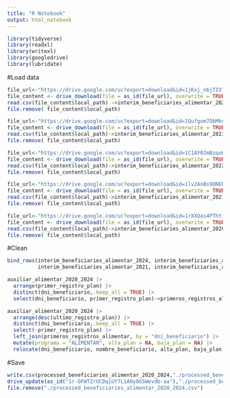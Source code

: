 ```yaml
---
title: "R Notebook"
output: html_notebook
---
```


```r
library(tidyverse)
library(readxl)
library(writexl)
library(googledrive)
library(lubridate)
```

#Load data
```r
file_url<-"https://drive.google.com/uc?export=download&id=1jKxj_n6jTIV7OP7EKgx4MOyOWXL7qSUK"
file_content <- drive_download(file = as_id(file_url), overwrite = TRUE)
read.csv(file_content$local_path) ->interim_beneficiaries_alimentar_2024
file.remove( file_content$local_path)

file_url<-"https://drive.google.com/uc?export=download&id=1Qufgum7ObMhn49LCKd5lUz9iXPlZCTDC"
file_content <- drive_download(file = as_id(file_url), overwrite = TRUE)
read.csv(file_content$local_path)->interim_beneficiaries_alimentar_2023
file.remove( file_content$local_path)

file_url<-"https://drive.google.com/uc?export=download&id=1C1AY0JmBzquH7unaVoyeoLbRBFtzPkDi"
file_content <- drive_download(file = as_id(file_url), overwrite = TRUE)
read.csv(file_content$local_path)->interim_beneficiaries_alimentar_2022
file.remove( file_content$local_path)

file_url<-"https://drive.google.com/uc?export=download&id=1lv2AnBs9QNERdEPvcZqaD6rsNp6KFGG3"
file_content <- drive_download(file = as_id(file_url), overwrite = TRUE)
read.csv(file_content$local_path)->interim_beneficiaries_alimentar_2021
file.remove( file_content$local_path)

file_url<-"https://drive.google.com/uc?export=download&id=1rXXQas4PThtizo8ZL66ddRvZfAQANmTV"
file_content <- drive_download(file = as_id(file_url), overwrite = TRUE)
read.csv(file_content$local_path)->interim_beneficiaries_alimentar_2020
file.remove( file_content$local_path)

```


#Clean

```r
bind_rows(interim_beneficiaries_alimentar_2024, interim_beneficiaries_alimentar_2023, interim_beneficiaries_alimentar_2022,
          interim_beneficiaries_alimentar_2021, interim_beneficiaries_alimentar_2020)->auxiliar_alimentar_2020_2024
```

```r
auxiliar_alimentar_2020_2024 |> 
  arrange(primer_registro_plan) |> 
  distinct(dni_beneficiario,.keep_all = TRUE) |> 
  select(dni_beneficiario, primer_registro_plan)->primeros_registros_alimentar

auxiliar_alimentar_2020_2024 |> 
  arrange(desc(ultimo_registro_plan)) |> 
  distinct(dni_beneficiario,.keep_all = TRUE) |> 
  select(-primer_registro_plan) |> 
  left_join(primeros_registros_alimentar, by = "dni_beneficiario") |> 
  mutate(programa = "ALIMENTAR", alta_plan = NA, baja_plan = NA) |> 
  relocate(dni_beneficiario, nombre_beneficiario, alta_plan, baja_plan, primer_registro_plan, ultimo_registro_plan, programa)->processed_beneficiaries_alimentar_2020_2024

```



#Save
```r
write.csv(processed_beneficiaries_alimentar_2020_2024,"./processed_beneficiaries_alimentar_2020_2024.csv")
drive_update(as_id("1r-OFWTZrUCDq1UY7L1A0y8G5Wevdb-aa"),"./processed_beneficiaries_alimentar_2020_2024.csv")
file.remove("./processed_beneficiaries_alimentar_2020_2024.csv")
```

